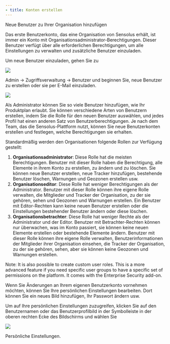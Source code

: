 ```yaml
---
- title: Konten erstellen
---
```


Neue Benutzer zu Ihrer Organisation hinzufügen

Das erste Benutzerkonto, das eine Organisation von Sensolus erhält, ist immer ein Konto mit Organisationsadministrator-Berechtigungen. Dieser Benutzer verfügt über alle erforderlichen Berechtigungen, um alle Einstellungen zu verwalten und zusätzliche Benutzer einzuladen.

Um neue Benutzer einzuladen, gehen Sie zu

<Frame caption="">
  <img src="https://cloud.sensolus.com/documentation/images/icons/icon-admin-section.png" />
</Frame>

Admin → Zugriffsverwaltung → Benutzer und beginnen Sie, neue Benutzer zu erstellen oder sie per E-Mail einzuladen.

<Frame caption="">
  <img src="https://cloud.sensolus.com/documentation/images/userinterface/users_organisations/users_createnewuser.png" />
</Frame>

Als Administrator können Sie so viele Benutzer hinzufügen, wie Ihr Produktplan erlaubt. Sie können verschiedene Arten von Benutzern erstellen, indem Sie die Rolle für den neuen Benutzer auswählen, und jedes Profil hat einen anderen Satz von Benutzerberechtigungen. Je nach dem Team, das die Sensolus-Plattform nutzt, können Sie neue Benutzerkonten erstellen und festlegen, welche Berechtigungen sie erhalten.

Standardmäßig werden den Organisationen folgende Rollen zur Verfügung gestellt:

1. **Organisationsadministrator**: Diese Rolle hat die meisten Berechtigungen. Benutzer mit dieser Rolle haben die Berechtigung, alle Elemente in ihrem Konto zu erstellen, zu ändern und zu löschen. Sie können neue Benutzer erstellen, neue Tracker hinzufügen, bestehende Benutzer löschen, Warnungen und Geozonen erstellen usw.
2. **Organisationseditor**: Diese Rolle hat weniger Berechtigungen als der Administrator. Benutzer mit dieser Rolle können ihre eigene Rolle verwalten, die Mitglieder und Tracker der Organisation, zu der sie gehören, sehen und Geozonen und Warnungen erstellen. Ein Benutzer mit Editor-Rechten kann keine neuen Benutzer erstellen oder die Einstellungen bestehender Benutzer ändern oder diese löschen.
3. **Organisationsbetrachter**: Diese Rolle hat weniger Rechte als der Administrator und der Editor. Benutzer mit Betrachter-Rechten können nur überwachen, was im Konto passiert, sie können keine neuen Elemente erstellen oder bestehende Elemente ändern. Benutzer mit dieser Rolle können ihre eigene Rolle verwalten, Benutzerinformationen der Mitglieder ihrer Organisation einsehen, die Tracker der Organisation, zu der sie gehören, sehen, aber sie können keine Geozonen und Warnungen erstellen.

<Note>
  Note: It is also possible to create custom user roles. This is a more advanced feature if you need specific user groups to have a specific set of permissions on the platform. It comes with the Enterprise Security add-on.
</Note>

Wenn Sie Änderungen an Ihrem eigenen Benutzerkonto vornehmen möchten, können Sie Ihre persönlichen Einstellungen bearbeiten. Dort können Sie ein neues Bild hinzufügen, Ihr Passwort ändern usw.

Um auf Ihre persönlichen Einstellungen zuzugreifen, klicken Sie auf den Benutzernamen oder das Benutzerprofilbild in der Symbolleiste in der oberen rechten Ecke des Bildschirms und wählen Sie

<Frame caption="">
  <img src="https://cloud.sensolus.com/documentation/images/icons/icon-user.png" />
</Frame>

Persönliche Einstellungen.
